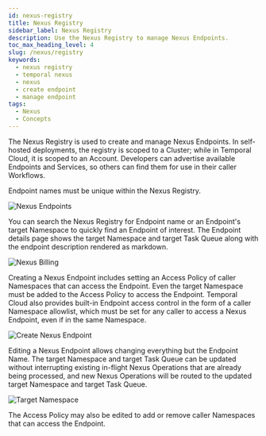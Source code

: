 ```yaml
---
id: nexus-registry
title: Nexus Registry
sidebar_label: Nexus Registry
description: Use the Nexus Registry to manage Nexus Endpoints.
toc_max_heading_level: 4
slug: /nexus/registry
keywords:
  - nexus registry
  - temporal nexus
  - nexus
  - create endpoint
  - manage endpoint
tags:
  - Nexus
  - Concepts
---
```


The Nexus Registry is used to create and manage Nexus Endpoints.
In self-hosted deployments, the registry is scoped to a Cluster; while in Temporal Cloud, it is scoped to an Account.
Developers can advertise available Endpoints and Services, so others can find them for use in their caller Workflows.

Endpoint names must be unique within the Nexus Registry.

![Nexus Endpoints](/img/nexus/nexus-endpoints-ss.png)

You can search the Nexus Registry for Endpoint name or an Endpoint's target Namespace to quickly find an Endpoint of interest.
The Endpoint details page shows the target Namespace and target Task Queue along with the endpoint description rendered as markdown.

![Nexus Billing](/img/nexus/nexus-billing-ss.png)

Creating a Nexus Endpoint includes setting an Access Policy of caller Namespaces that can access the Endpoint.
Even the target Namespace must be added to the Access Policy to access the Endpoint.
Temporal Cloud also provides built-in Endpoint access control in the form of a caller Namespace allowlist, which must be set for any caller to access a Nexus Endpoint, even if in the same Namespace.

![Create Nexus Endpoint](/img/nexus/create-nexus-endpoint-ss.png)

Editing a Nexus Endpoint allows changing everything but the Endpoint Name.
The target Namespace and target Task Queue can be updated without interrupting existing in-flight Nexus Operations that are already being processed, and new Nexus Operations will be routed to the updated target Namespace and target Task Queue.

![Target Namespace](/img/nexus/target-namespace-ss.png)

The Access Policy may also be edited to add or remove caller Namespaces that can access the Endpoint.